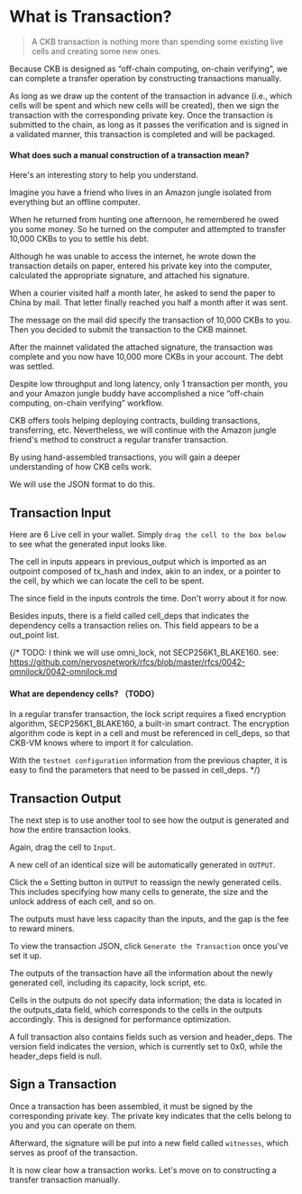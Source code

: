 
# What is Transaction?

> A CKB transaction is nothing more than spending some existing live cells and creating some new ones.

Because CKB is designed as “off-chain computing, on-chain verifying”, we can complete a transfer operation by constructing transactions manually.

As long as we draw up the content of the transaction in advance (i.e., which cells will be spent and which new cells will be created), then we sign the transaction with the corresponding private key. Once the transaction is submitted to the chain, as long as it passes the verification and is signed in a validated manner, this transaction is completed and will be packaged.

#### What does such a manual construction of a transaction mean?

Here's an interesting story to help you understand.

<Quote>
  Imagine you have a friend who lives in an Amazon jungle isolated from everything but an offline computer.

  When he returned from hunting one afternoon, he remembered he owed you some money. So he turned on the computer and
  attempted to transfer 10,000 CKBs to you to settle his debt.

  Although he was unable to access the internet, he wrote down the transaction details on paper, entered his private key
  into the computer, calculated the appropriate signature, and attached his signature.

  When a courier visited half a month later, he asked to send the paper to China by mail. That letter finally reached
  you half a month after it was sent.

  The message on the mail did specify the transaction of 10,000 CKBs to you. Then you decided to submit the transaction
  to the CKB mainnet.

  After the mainnet validated the attached signature, the transaction was complete and you now have 10,000 more CKBs in
  your account. The debt was settled.

  Despite low throughput and long latency, only 1 transaction per month, you and your Amazon jungle buddy have 
  accomplished a nice “off-chain computing, on-chain verifying” workflow.
</Quote>

CKB offers tools helping deploying contracts, building transactions, transferring, etc.
Nevertheless, we will continue with the Amazon jungle friend's method to construct a regular transfer transaction.

By using hand-assembled transactions, you will gain a deeper understanding of how CKB cells work.

We will use the JSON format to do this.

## Transaction Input

Here are 6 Live cell in your wallet. Simply `drag the cell to the box below` to see what the generated input looks like.

<WalletReady>
  <InputSection/>
</WalletReady>

The cell in inputs appears in previous_output which is imported as an outpoint composed of tx_hash and index, akin to an index, or a pointer to the cell, by which we can locate the cell to be spent.

The since field in the inputs controls the time. Don't worry about it for now.

Besides inputs, there is a field called cell_deps that indicates the dependency cells a transaction relies on. This field appears to be a out_point list.


{/* TODO: I think we will use omni_lock, not SECP256K1_BLAKE160.
see: https://github.com/nervosnetwork/rfcs/blob/master/rfcs/0042-omnilock/0042-omnilock.md

#### What are dependency cells? （TODO）

In a regular transfer transaction, the lock script requires a fixed encryption algorithm, SECP256K1_BLAKE160, a built-in smart contract. The encryption algorithm code is kept in a cell and must be referenced in cell_deps, so that CKB-VM knows where to import it for calculation.

With the `testnet configuration` information from the previous chapter, it is easy to find the parameters that need to be passed in cell_deps.
*/}


## Transaction Output

The next step is to use another tool to see how the output is generated and how the entire transaction looks.

Again, drag the cell to `Input`.

A new cell of an identical size will be automatically generated in `OUTPUT`.

Click the `⚙` Setting button in `OUTPUT` to reassign the newly generated cells. This includes specifying how many cells to generate, the size and the unlock address of each cell, and so on.

The outputs must have less capacity than the inputs, and the gap is the fee to reward miners.

To view the transaction JSON, click `Generate the Transaction` once you've set it up.


<WalletReady>
  <OutputSection/>
</WalletReady>

The outputs of the transaction have all the information about the newly generated cell, including its capacity, lock script, etc.

Cells in the outputs do not specify data information; the data is located in the outputs_data field, which corresponds to the cells in the outputs accordingly. This is designed for performance optimization.

A full transaction also contains fields such as version and header_deps. The version field indicates the version, which is currently set to 0x0, while the header_deps field is null.


## Sign a Transaction

Once a transaction has been assembled, it must be signed by the corresponding private key. The private key indicates that the cells belong to you and you can operate on them.

Afterward, the signature will be put into a new field called `witnesses`, which serves as proof of the transaction.

It is now clear how a transaction works. Let's move on to constructing a transfer transaction manually.
